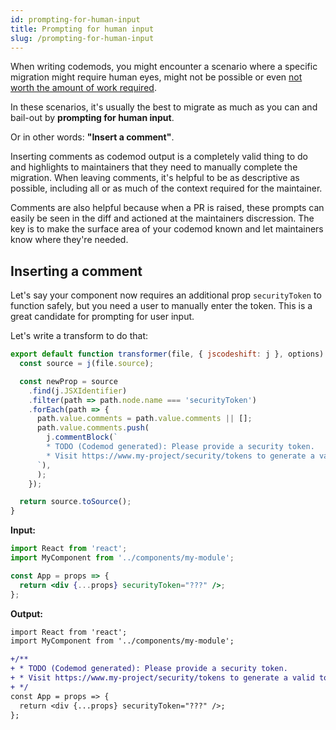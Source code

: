 ```yaml
---
id: prompting-for-human-input
title: Prompting for human input
slug: /prompting-for-human-input
---
```


When writing codemods, you might encounter a scenario where a specific migration might require human eyes, might not be possible or even [not worth the amount of work required](/docs/when-not-to-codemod).

In these scenarios, it's usually the best to migrate as much as you can and bail-out by **prompting for human input**.

Or in other words: **"Insert a comment"**.

Inserting comments as codemod output is a completely valid thing to do and highlights to maintainers that they need to manually complete the migration.
When leaving comments, it's helpful to be as descriptive as possible, including all or as much of the context required for the maintainer.

Comments are also helpful because when a PR is raised, these prompts can easily be seen in the diff and actioned at the maintainers discression. The key is to make the surface area of your codemod known and let maintainers know where they're needed.

## Inserting a comment

Let's say your component now requires an additional prop `securityToken` to function safely, but you need a user to manually enter the token.
This is a great candidate for prompting for user input.

Let's write a transform to do that:

```javascript
export default function transformer(file, { jscodeshift: j }, options) {
  const source = j(file.source);

  const newProp = source
    .find(j.JSXIdentifier)
    .filter(path => path.node.name === 'securityToken')
    .forEach(path => {
      path.value.comments = path.value.comments || [];
      path.value.comments.push(
        j.commentBlock(`
        * TODO (Codemod generated): Please provide a security token.
        * Visit https://www.my-project/security/tokens to generate a valid token.
      `),
      );
    });

  return source.toSource();
}
```

**Input:**

```jsx
import React from 'react';
import MyComponent from '../components/my-module';

const App = props => {
  return <div {...props} securityToken="???" />;
};
```

**Output:**

```diff
import React from 'react';
import MyComponent from '../components/my-module';

+/**
+ * TODO (Codemod generated): Please provide a security token.
+ * Visit https://www.my-project/security/tokens to generate a valid token.
+ */
const App = props => {
  return <div {...props} securityToken="???" />;
};
```
